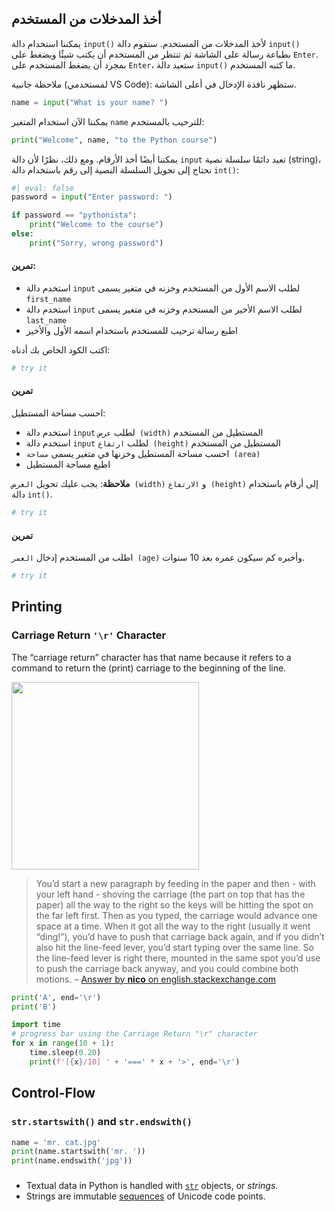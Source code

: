 
## أخذ المدخلات من المستخدم

يمكننا استخدام دالة `input()` لأخذ المدخلات من المستخدم. ستقوم دالة `input()` بطباعة رسالة على الشاشة ثم تنتظر من المستخدم أن يكتب شيئًا ويضغط على `Enter`. بمجرد أن يضغط المستخدم على `Enter`، ستعيد دالة `input()` ما كتبه المستخدم.

ملاحظة جانبية (لمستخدمي VS Code): ستظهر نافذة الإدخال في أعلى الشاشة.

```python
name = input("What is your name? ")
```

يمكننا الآن استخدام المتغير `name` للترحيب بالمستخدم:

```python
print("Welcome", name, "to the Python course")
```

يمكننا أيضًا أخذ الأرقام. ومع ذلك، نظرًا لأن دالة `input` تعيد دائمًا سلسلة نصية (string)، نحتاج إلى تحويل السلسلة النصية إلى رقم باستخدام دالة `int()`:

```python
#| eval: false
password = input("Enter password: ")

if password == "pythonista":
    print("Welcome to the course")
else:
    print("Sorry, wrong password")
```

#### تمرين:

- استخدم دالة `input` لطلب الاسم الأول من المستخدم وخزنه في متغير يسمى `first_name`
- استخدم دالة `input` لطلب الاسم الأخير من المستخدم وخزنه في متغير يسمى `last_name`
- اطبع رسالة ترحيب للمستخدم باستخدام اسمه الأول والأخير

اكتب الكود الخاص بك أدناه:

```python
# try it
```

#### تمرين

احسب مساحة المستطيل:

- استخدم دالة `input` لطلب `عرض (width)` المستطيل من المستخدم
- استخدم دالة `input` لطلب `ارتفاع (height)` المستطيل من المستخدم
- احسب مساحة المستطيل وخزنها في متغير يسمى `مساحة (area)`
- اطبع مساحة المستطيل

**ملاحظة**: يجب عليك تحويل `العرض (width)` و `الارتفاع (height)` إلى أرقام باستخدام دالة `int()`.

```python
# try it
```

#### تمرين

اطلب من المستخدم إدخال `العمر (age)` وأخبره كم سيكون عمره بعد 10 سنوات.

```python
# try it
```

## Printing


### Carriage Return `'\r'` Character

The "carriage return" character has that name because it refers to a command to return the (print) carriage to the beginning of the line.

<img src="assets/type-writer.png" width="300">

> You'd start a new paragraph by feeding in the paper and then - with your left hand - shoving the carriage (the part on top that has the paper) all the way to the right so the keys will be hitting the spot on the far left first. Then as you typed, the carriage would advance one space at a time. When it got all the way to the right (usually it went "ding!"), you'd have to push that carriage back again, and if you didn't also hit the line-feed lever, you'd start typing over the same line. So the line-feed lever is right there, mounted in the same spot you'd use to push the carriage back anyway, and you could combine both motions. -- [Answer by **nico** on english.stackexchange.com](https://english.stackexchange.com/a/36082)

```python
print('A', end='\r')
print('B')
```

```python
import time
# progress bar using the Carriage Return "\r" character
for x in range(10 + 1):
    time.sleep(0.20)
    print(f'[{x}/10] ' + '===' * x + '>', end='\r')
```


## Control-Flow

### `str.startswith()` and `str.endswith()`

```python
name = 'mr. cat.jpg'
print(name.startswith('mr. '))
print(name.endswith('jpg'))
```


### 

- Textual data in Python is handled with [`str`](https://docs.python.org/3/library/stdtypes.html#str) objects, or *strings*.
- Strings are immutable [sequences](https://docs.python.org/3/library/stdtypes.html#typesseq) of Unicode code points.